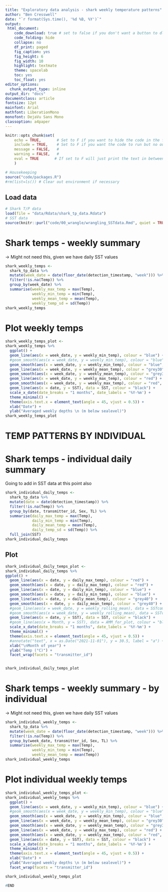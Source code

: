 ```yaml
---
title: "Exploratory data analysis - shark weekly temperature patterns"
author: "Ben Cresswell"
date: "`r format(Sys.time(), '%d %B, %Y')`"
output: 
 html_document:
    code_download: true # set to false if you don't want a button to dl the Rmd
    code_folding: hide
    collapse: no
    df_print: paged
    fig_caption: yes
    fig_height: 6
    fig_width: 10
    highlight: textmate
    theme: spacelab
    toc: yes
    toc_float: yes
editor_options: 
  chunk_output_type: inline
output_dir: "docs"
documentclass: article
fontsize: 12pt
mainfont: Arial
mathfont: LiberationMono
monofont: DejaVu Sans Mono
classoption: a4paper
---
```



```r
knitr::opts_chunk$set(
	echo = TRUE,       # Set to F if you want to hide the code in the final doc (better to use "code folding: hide" in the YAML header and keep this on T)
	include = TRUE,    # Set to F if you want the code to run but no output in the final doc
	message = FALSE,   # 
	warning = FALSE,   #
	eval = TRUE       # If set to F will just print the text in between the chunks (and this setup chunk)
	)
```


```r
# Housekeeping
source("code/packages.R")
#rm(list=ls()) # Clear out environment if necessary
```

## Load data
```r
# Shark T/P data
load(file = "data/Rdata/shark_tp_data.Rdata")
# SST data
source(knitr::purl("code/00_wrangle/wrangling_SSTdata.Rmd", quiet = TRUE))
```


# Shark temps - weekly summary
-> Might not need this, given we have daily SST values
```r
shark_weekly_temps <- 
  shark_tp_data %>% 
  mutate(week_date = date(floor_date(detection_timestamp, "week"))) %>%
  filter(!is.na(Temp)) %>% 
  group_by(week_date) %>% 
  summarise(weekly_max_temp = max(Temp),
            weekly_min_temp = min(Temp),
            weekly_mean_temp = mean(Temp),
            weekly_temp_sd = sd(Temp))
shark_weekly_temps
```

# Plot weekly temps
```r
shark_weekly_temps_plot <- 
shark_weekly_temps %>% 
  ggplot() +
  geom_line(aes(x = week_date, y = weekly_min_temp), colour = "blue") +
  #geom_smooth(aes(x = week_date, y = weekly_min_temp), colour = "blue", method = "gam", formula = y ~ s(x, bs = 'cs'), level = 0.95) +
  geom_smooth(aes(x = week_date, y = weekly_min_temp), colour = "blue", method = "loess", level = 0.95) +
  geom_line(aes(x = week_date, y = weekly_mean_temp), colour = "grey30") +
  geom_smooth(aes(x = week_date, y = weekly_mean_temp), colour = "grey30", method = "gam", formula = y ~ s(x, bs = 'cs'), level = 0.95) +
  geom_line(aes(x = week_date, y = weekly_max_temp), colour = "red") +
  geom_smooth(aes(x = week_date, y = weekly_max_temp), colour = "red", method = "gam", formula = y ~ s(x, bs = 'cs'), level = 0.95) +
  geom_line(aes(x = date, y = SST), data = SST, colour = "black") +
  scale_x_date(date_breaks = "1 months", date_labels = '%Y-%m') +
  theme_minimal() +
  theme(axis.text.x = element_text(angle = 45, vjust = 0.5)) +
  xlab("Date") +
  ylab("Averaged weekly depths \n (m below sealevel)")
shark_weekly_temps_plot
```


# TEMP PATTERNS BY INDIVIDUAL


# Shark temps - individual daily summary
Going to add in SST data at this point also
```r
shark_individual_daily_temps <- 
  shark_tp_data %>% 
  mutate(date = date(detection_timestamp)) %>% 
  filter(!is.na(Temp)) %>% 
  group_by(date, transmitter_id, Sex, TL) %>% 
  summarise(daily_max_temp = max(Temp),
            daily_min_temp = min(Temp),
            daily_mean_temp = mean(Temp),
            daily_temp_sd = sd(Temp)) %>% 
  full_join(SST)
shark_individual_daily_temps
```

## Plot
```r
shark_individual_daily_temps_plot <- 
shark_individual_daily_temps %>% 
ggplot() +
  geom_line(aes(x = date, y = daily_max_temp), colour = "red") +
  geom_smooth(aes(x = date, y = daily_max_temp), colour = "red") +
  geom_line(aes(x = date, y = daily_min_temp), colour = "blue") +
  geom_smooth(aes(x = date, y = daily_min_temp), colour = "blue") +
  geom_line(aes(x = date, y = daily_mean_temp), colour = "grey40") +
  geom_smooth(aes(x = date, y = daily_mean_temp), colour = "grey40") +
  #geom_line(aes(x = week_date, y = weekly_rolling_mean), data = SSTcomb, colour = "black") +
  #geom_smooth(aes(x = week_date, y = weekly_rolling_mean), data = SSTcomb, colour = "black") +
  geom_line(aes(x = date, y = SST), data = SST, colour = "black") +
  #geom_line(aes(x = Month, y = SST), data = AMM_for_plot, colour = "black") +
  scale_x_date(date_breaks = "1 months", date_labels = '%Y-%m') +
  theme_minimal() +
  theme(axis.text.x = element_text(angle = 45, vjust = 0.5)) +
  #annotate("text", x = as.Date("2021-11-01"), y = 30.5, label = "a") +
  xlab("\nMonth of year") + 
  ylab("Temp (°C)") +
  facet_wrap(facets = "transmitter_id")


shark_individual_daily_temps_plot
```


# Shark temps - weekly summary - by individual
-> Might not need this, given we have daily SST values
```r
shark_individual_weekly_temps <- 
  shark_tp_data %>% 
  mutate(week_date = date(floor_date(detection_timestamp, "week"))) %>%
  filter(!is.na(Temp)) %>% 
  group_by(week_date, transmitter_id, Sex, TL) %>% 
  summarise(weekly_max_temp = max(Temp),
            weekly_min_temp = min(Temp),
            weekly_mean_temp = mean(Temp))
shark_individual_weekly_temps
```

# Plot individual weekly temps
```r
shark_individual_weekly_temps_plot <- 
shark_individual_weekly_temps %>% 
  ggplot() +
  geom_line(aes(x = week_date, y = weekly_min_temp), colour = "blue") +
  #geom_smooth(aes(x = week_date, y = weekly_min_temp), colour = "blue", method = "gam", formula = y ~ s(x, bs = 'cs'), level = 0.95) +
  geom_smooth(aes(x = week_date, y = weekly_min_temp), colour = "blue", method = "loess", level = 0.95) +
  geom_line(aes(x = week_date, y = weekly_mean_temp), colour = "grey30") +
  geom_smooth(aes(x = week_date, y = weekly_mean_temp), colour = "grey30", method = "gam", formula = y ~ s(x, bs = 'cs'), level = 0.95) +
  geom_line(aes(x = week_date, y = weekly_max_temp), colour = "red") +
  geom_smooth(aes(x = week_date, y = weekly_max_temp), colour = "red", method = "gam", formula = y ~ s(x, bs = 'cs'), level = 0.95) +
  geom_line(aes(x = date, y = SST), data = SST, colour = "black") +
  scale_x_date(date_breaks = "1 months", date_labels = '%Y-%m') +
  theme_minimal() +
  theme(axis.text.x = element_text(angle = 45, vjust = 0.5)) +
  xlab("Date") +
  ylab("Averaged weekly depths \n (m below sealevel)") +
  facet_wrap(facets = "transmitter_id")

shark_individual_weekly_temps_plot
```


```r
#END
```


